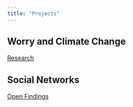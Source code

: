 ```yaml
---
title: "Projects"
---
```


## Worry and Climate Change

[Research](files/assignment4.html)

## Social Networks
<a href = "files/DACSS 695N Final.pdf"
target="_blank">Open Findings</a>